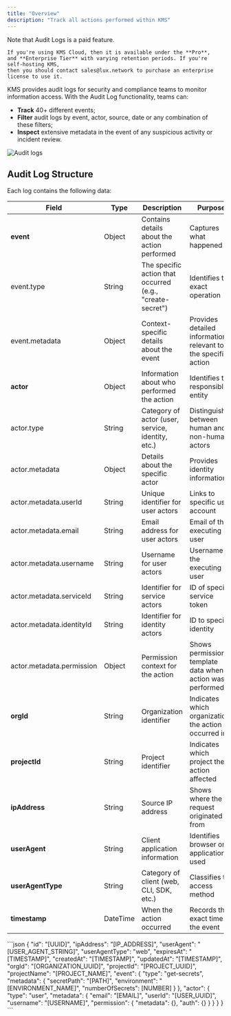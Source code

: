 ```yaml
---
title: "Overview"
description: "Track all actions performed within KMS"
---
```


<Info>
    Note that Audit Logs is a paid feature.

    If you're using KMS Cloud, then it is available under the **Pro**,
    and **Enterprise Tier** with varying retention periods. If you're self-hosting KMS,
    then you should contact sales@lux.network to purchase an enterprise license to use it.

</Info>

KMS provides audit logs for security and compliance teams to monitor information access.
With the Audit Log functionality, teams can:

- **Track** 40+ different events;
- **Filter** audit logs by event, actor, source, date or any combination of these filters;
- **Inspect** extensive metadata in the event of any suspicious activity or incident review.

![Audit logs](../../images/platform/audit-logs/audit-logs-table.png)

## Audit Log Structure

Each log contains the following data:

| Field                     | Type     | Description                                               | Purpose                                                       |
| ------------------------- | -------- | --------------------------------------------------------- | ------------------------------------------------------------- |
| **event**                 | Object   | Contains details about the action performed               | Captures what happened                                        |
| event.type                | String   | The specific action that occurred (e.g., "create-secret") | Identifies the exact operation                                |
| event.metadata            | Object   | Context-specific details about the event                  | Provides detailed information relevant to the specific action |
| **actor**                 | Object   | Information about who performed the action                | Identifies the responsible entity                             |
| actor.type                | String   | Category of actor (user, service, identity, etc.)         | Distinguishes between human and non-human actors              |
| actor.metadata            | Object   | Details about the specific actor                          | Provides identity information                                 |
| actor.metadata.userId     | String   | Unique identifier for user actors                         | Links to specific user account                                |
| actor.metadata.email      | String   | Email address for user actors                             | Email of the executing user                                   |
| actor.metadata.username   | String   | Username for user actors                                  | Username of the executing user                                |
| actor.metadata.serviceId  | String   | Identifier for service actors                             | ID of specific service token                                  |
| actor.metadata.identityId | String   | Identifier for identity actors                            | ID to specific identity                                       |
| actor.metadata.permission | Object   | Permission context for the action                         | Shows permission template data when action was performed      |
| **orgId**                 | String   | Organization identifier                                   | Indicates which organization the action occurred in           |
| **projectId**             | String   | Project identifier                                        | Indicates which project the action affected                   |
| **ipAddress**             | String   | Source IP address                                         | Shows where the request originated from                       |
| **userAgent**             | String   | Client application information                            | Identifies browser or application used                        |
| **userAgentType**         | String   | Category of client (web, CLI, SDK, etc.)                  | Classifies the access method                                  |
| **timestamp**             | DateTime | When the action occurred                                  | Records the exact time of the event                           |

<Accordion title="Example Payload">
```json
{
   "id": "[UUID]",
   "ipAddress": "[IP_ADDRESS]",
   "userAgent": "[USER_AGENT_STRING]",
   "userAgentType": "web",
   "expiresAt": "[TIMESTAMP]",
   "createdAt": "[TIMESTAMP]",
   "updatedAt": "[TIMESTAMP]",
   "orgId": "[ORGANIZATION_UUID]",
   "projectId": "[PROJECT_UUID]",
   "projectName": "[PROJECT_NAME]",
   "event": {
       "type": "get-secrets",
       "metadata": {
           "secretPath": "[PATH]",
           "environment": "[ENVIRONMENT_NAME]",
           "numberOfSecrets": [NUMBER]
       }
   },
   "actor": {
       "type": "user",
       "metadata": {
           "email": "[EMAIL]",
           "userId": "[USER_UUID]",
           "username": "[USERNAME]",
           "permission": {
               "metadata": {},
               "auth": {}
           }
       }
   }
}
```
</Accordion>
